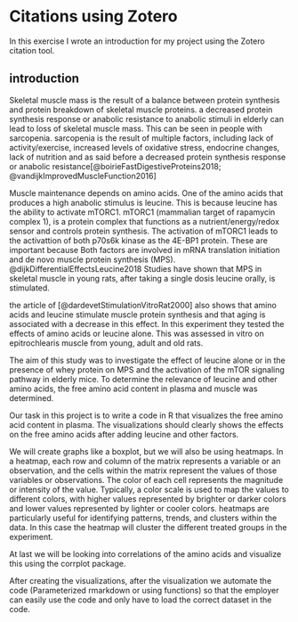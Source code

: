 # Citations using Zotero

In this exercise I wrote an introduction for my project using the Zotero citation tool.  

## introduction
Skeletal muscle mass is the result of a balance between protein synthesis and protein breakdown of skeletal muscle proteins. a decreased protein synthesis response or anabolic resistance to anabolic stimuli in elderly can lead to loss of skeletal muscle mass. This can be seen in people with sarcopenia. sarcopenia is the result of multiple factors, including lack of activity/exercise, increased levels of oxidative stress, endocrine changes, lack of nutrition and as said before a decreased protein synthesis response or anabolic resistance[@boirieFastDigestiveProteins2018; @vandijkImprovedMuscleFunction2016]

Muscle maintenance depends on amino acids. One of the amino acids that produces a high anabolic stimulus is leucine. This is because leucine has the ability to activate mTORC1. mTORC1 (mammalian target of rapamycin complex 1), is a protein complex that functions as a nutrient/energy/redox sensor and controls protein synthesis. The activation of mTORC1 leads to the activattion of both p70s6k kinase as the 4E-BP1 protein. These are important because Both factors are involved in mRNA translation initiation and de novo muscle protein synthesis (MPS). @dijkDifferentialEffectsLeucine2018 Studies have shown that MPS in skeletal muscle in young rats, after taking a single dosis leucine orally, is stimulated. 

the article of [@dardevetStimulationVitroRat2000] also shows that amino acids and leucine stimulate muscle protein synthesis and that aging is associated with a decrease in this effect. In this experiment they tested the effects of amino acids or leucine alone. This was assessed in vitro on epitrochlearis muscle from young, adult and old rats.

The aim of this study was to investigate the effect of leucine alone or in the presence of whey protein on MPS and the activation of the mTOR signaling pathway in elderly mice. To determine the relevance of leucine and other amino acids, the free amino acid content in plasma and muscle was determined.

Our task in this project is to write a code in R that visualizes the free amino acid content in plasma. The visualizations should clearly shows the effects on the free amino acids after adding leucine and other factors. 

We will create graphs like a boxplot, but we will also be using heatmaps. In a heatmap, each row and column of the matrix represents a variable or an observation, and the cells within the matrix represent the values of those variables or observations. The color of each cell represents the magnitude or intensity of the value. Typically, a color scale is used to map the values to different colors, with higher values represented by brighter or darker colors and lower values represented by lighter or cooler colors. heatmaps are particularly useful for identifying patterns, trends, and clusters within the data. In this case the heatmap will cluster the different treated groups in the experiment.

At last we will be looking into correlations of the amino acids and visualize this using the corrplot package.

After creating the visualizations, after the visualization we automate the code (Parameterized rmarkdown or using functions) so that the employer can easily use the code and only have to load the correct dataset in the code.